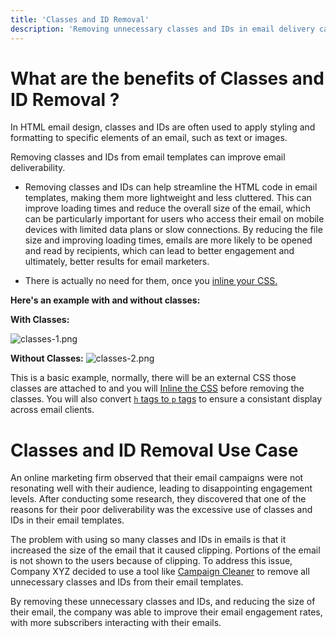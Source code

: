 ```yaml
---
title: 'Classes and ID Removal'
description: 'Removing unnecessary classes and IDs in email delivery can reduce file size and load time, improving deliverability and open rates. Optimizing HTML code is crucial for successful email marketing.'
---
```


# What are the benefits of Classes and ID Removal ?
In HTML email design, classes and IDs are often used to apply styling and formatting to specific elements of an email, such as text or images. 

Removing classes and IDs from email templates can improve email deliverability. 

- Removing classes and IDs can help streamline the HTML code in email templates, making them more lightweight and less cluttered. This can improve loading times and reduce the overall size of the email, which can be particularly important for users who access their email on mobile devices with limited data plans or slow connections. By reducing the file size and improving loading times, emails are more likely to be opened and read by recipients, which can lead to better engagement and ultimately, better results for email marketers.

- There is actually no need for them, once you [inline your CSS.](/features-settings/css-inliner)

**Here's an example with and without classes:**

**With Classes:**

![classes-1.png](/images/classes-3.png)

**Without Classes:**
![classes-2.png](/images/classes-4.png)

This is a basic example, normally, there will be an external CSS those classes are attached to and you will [Inline the CSS](/classes-and-id-removal) before removing the classes.  You will also convert [`h` tags to `p` tags](/h-to-p-tag-conversion)  to ensure a consistant display across email clients.

# Classes and ID Removal Use Case

<note>
An online marketing firm observed that their email campaigns were not resonating well with their audience, leading to disappointing engagement levels.  After conducting some research, they discovered that one of the reasons for their poor deliverability was the excessive use of classes and IDs in their email templates.
 
The problem with using so many classes and IDs in emails is that it increased the size of the email that it caused clipping. Portions of the email is not shown to the users because of clipping. To address this issue, Company XYZ decided to use a tool like [Campaign Cleaner](https://campaigncleaner.com/) to remove all unnecessary classes and IDs from their email templates.
 
By removing these unnecessary classes and IDs, and reducing the size of their email, the company was able to improve their email engagement rates, with more subscribers interacting with their emails.
</note>

